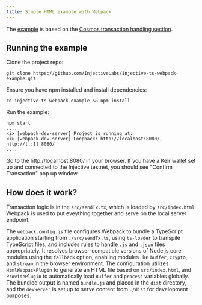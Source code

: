 ```yaml
---
title: Simple HTML example with Webpack
---
```


The [example](https://github.com/InjectiveLabs/injective-ts-webpack-example) is based on the [Cosmos transaction handling section](../../developers-native/transactions/cosmos/).

## Running the example

Clone the project repo:

```
git clone https://github.com/InjectiveLabs/injective-ts-webpack-example.git
```

Ensure you have npm installed and install dependencies:

```
cd injective-ts-webpack-example && npm install
```

Run the example:

```
npm start
....
<i> [webpack-dev-server] Project is running at:
<i> [webpack-dev-server] Loopback: http://localhost:8080/, http://[::1]:8080/
....
```

Go to the http://localhost:8080/ in your browser. If you have a Kelr wallet set up and connected to the Injective testnet, you should see "Confirm Transaction" pop up window.

## How does it work?

Transaction logic is in the `src/sendTx.tx`, which is loaded by `src/index.html`  Webpack is used to put eveything together and serve on the local server endpoint.

The `webpack.config.js` file configures Webpack to bundle a TypeScript application starting from `./src/sendTx.ts`, using `ts-loader` to transpile TypeScript files, and includes rules to handle `.js` and `.json` files appropriately. It resolves browser-compatible versions of Node.js core modules using the `fallback` option, enabling modules like `buffer`, `crypto`, and `stream` in the browser environment. The configuration utilizes `HtmlWebpackPlugin` to generate an HTML file based on `src/index.html`, and `ProvidePlugin` to automatically load `Buffer` and `process` variables globally. The bundled output is named `bundle.js` and placed in the `dist` directory, and the `devServer` is set up to serve content from `./dist` for development purposes.
